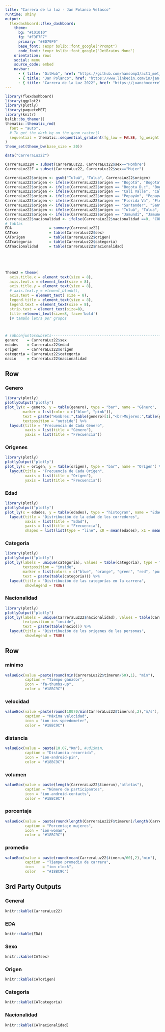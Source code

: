 ```yaml
---
title: "Carrera de la luz - Jan Polanco Velasco"
runtime: shiny
output: 
  flexdashboard::flex_dashboard:
    theme:
      bg: "#101010"
      fg: "#FDF7F7" 
      primary: "#ED79F9"
      base_font: !expr bslib::font_google("Prompt")
      code_font: !expr bslib::font_google("JetBrains Mono")
    orientation: rows
    social: menu
    source_code: embed
    navbar:
      - { title: "GitHub", href: "https://github.com/hamsomp3/act1_met_sim_est_tablero", align: right, icon: fa-github }
      - { title: "Jan Polanco", href: "https://www.linkedin.com/in/jan-polanco-velasco/", align: right, icon: fa-linkedin }
      - { title: "Carrera de la Luz 2022", href: "https://juanchocorrelon.com/", align: right, icon: ion-link}
---
```


```r
library(flexdashboard)
library(ggplot2)
library(plotly)
library(paqueteMET)
library(knitr)
bslib::bs_themer()
thematic::thematic_rmd(
  font = "auto",
  # To get the dark bg on the geom_raster()
  sequential = thematic::sequential_gradient(fg_low = FALSE, fg_weight = 0, bg_weight = 1)
)
theme_set(theme_bw(base_size = 20))

data("CarreraLuz22")

CarreraLuz22M = subset(CarreraLuz22, CarreraLuz22$sex=="Hombre")
CarreraLuz22F = subset(CarreraLuz22, CarreraLuz22$sex=="Mujer")

CarreraLuz22$origen <- gsub("Tuluá", "Tulua", CarreraLuz22$origen)
CarreraLuz22$origen <- ifelse(CarreraLuz22$origen == "Bogotá", "Bogota", CarreraLuz22$origen)
CarreraLuz22$origen <- ifelse(CarreraLuz22$origen == "Bogota D.c", "Bogota", CarreraLuz22$origen)
CarreraLuz22$origen <- ifelse(CarreraLuz22$origen == "Cali Valle", "Cali", CarreraLuz22$origen)
CarreraLuz22$origen <- ifelse(CarreraLuz22$origen == "Popayán", "Popayan", CarreraLuz22$origen)
CarreraLuz22$origen <- ifelse(CarreraLuz22$origen == "Florida Va", "Florida", CarreraLuz22$origen)
CarreraLuz22$origen <- ifelse(CarreraLuz22$origen == "Santander", "Santander De Quilichao", CarreraLuz22$origen)
CarreraLuz22$origen <- ifelse(CarreraLuz22$origen == "Tuluá", "Tulua", CarreraLuz22$origen)
CarreraLuz22$origen <- ifelse(CarreraLuz22$origen == "Jamundí", "Jamundi", CarreraLuz22$origen)
CarreraLuz22$nacionalidad <- ifelse(CarreraLuz22$nacionalidad ==0, "COL",CarreraLuz22$nacionalidad)
# tablas
EDA                 = summary(CarreraLuz22)
CATsex              = table(CarreraLuz22$sex)
CATorigen           = table(CarreraLuz22$origen)
CATcategoria        = table(CarreraLuz22$categoria)
CATnacionalidad     = table(CarreraLuz22$nacionalidad)





Theme2 = theme(
  axis.title.x = element_text(size = 8),
  axis.text.x = element_text(size = 8),
  axis.title.y = element_text(size = 8),
  # axis.text.y = element_blank(),
  axis.text = element_text( size = 8),
  legend.title = element_text(size = 8),
  legend.text = element_text(size = 8),  
  strip.text = element_text(size=8),
  title =element_text(size=8, face='bold')
  )# tamaño letra por grupos



# subconjuntossubsets-----------------------------------------------------------------------
genero    = CarreraLuz22$sex
edades    = CarreraLuz22$edad
origen    = CarreraLuz22$origen
categoria = CarreraLuz22$categoria
nacio     = CarreraLuz22$nacionalidad
```
Row {.tabset .tabset-fade}
-----------------------------------------------------------------------

### Genero
```r
library(plotly)
plotlyOutput("plotly")
plot_ly(x = genero, y = table(genero), type = "bar", name = "Género", 
        marker = list(color = c("blue", "pink")),
        text = paste("Hombres:",table(genero)[1],"<br>Mujeres:",table(genero)[2]),
        textposition = "outside") %>% 
  layout(title = "Frecuencia de Cada Género",
         xaxis = list(title = "Género"),
         yaxis = list(title = "Frecuencia"))
```

### Origenes
```r
library(plotly)
plotlyOutput("plotly")
plot_ly(x = origen, y = table(origen), type = "bar", name = "Orígen") %>%
  layout(title = "Frecuencia de Cada Orígen",
         xaxis = list(title = "Orígen"),
         yaxis = list(title = "Frecuencia"))
```

### Edad
```r
library(plotly)
plotlyOutput("plotly")
plot_ly(x = edades, y = table(edades), type = "histogram", name = "Edades")%>%
  layout(title = "Distribución de la edad de los corredores",
         xaxis = list(title = "Edad"),
         yaxis = list(title = "Frecuencia"),
         shapes = list(list(type = "line", x0 = mean(edades), x1 = mean(edades), y0 = 0, y1 = max(table(edades)),yref = "paper", line = list(color = "red", width = 2)),list(type = "line", x0 = mean(edades) - sd(edades), x1 = mean(edades) - sd(edades), y0 = 0, y1 = max(table(edades)), yref = "paper", line = list(color = "black", width = 2, dash = "dot")),list(type = "line", x0 = mean(edades) + sd(edades), x1 = mean(edades) + sd(edades), y0 = 0, y1 = max(table(edades)), yref = "paper", line = list(color = "black", width = 2, dash = "dot"))))
```

### Categoria
```r
library(plotly)
plotlyOutput("plotly")
plot_ly(labels = unique(categoria), values = table(categoria), type = "pie",
        textposition = "inside",
        marker = list(colors = c("blue", "orange", "green", "red", "purple")),
        text = paste(table(categoria))) %>% 
  layout(title = "Distribución de las categorías en la carrera",
         showlegend = TRUE)
```

### Nacionalidad
```r
library(plotly)
plotlyOutput("plotly")
plot_ly(labels = unique(CarreraLuz22$nacionalidad), values = table(CarreraLuz22$nacionalidad), type = "pie",
        textposition = "inside",
        text = paste(table(nacio))) %>%
  layout(title = "Distribución de los origenes de las personas",
         showlegend = TRUE)
```
Row
-----------------------------------------------------------------------
### minimo  {.value-box}
```r
valueBox(value =paste(round(min(CarreraLuz22$timerun/60),1), "min"), 
         caption = "Tiempo ganador", 
         icon = "fa-thumbs-up", 
         color = "#18BC9C")
```

### velocidad  {.value-box}
```r
valueBox(value =paste(round(10070/min(CarreraLuz22$timerun),2),"m/s"), # ud1$cierre, 
         caption = "Máxima velocidad", 
         icon = "ion-ios-speedometer", 
         color = "#18BC9C")
```

### distancia  {.value-box}
```r
valueBox(value = paste(10.07,"Km"), #ud1$min, 
         caption = "Distancia recorrida", 
         icon = "ion-android-pin", 
         color = "#18BC9C")
```

### volumen  {.value-box}
```r
valueBox(value = paste(length(CarreraLuz22$timerun),"atletas"), 
         caption = "Número de participantes", 
         icon = "ion-android-contacts", 
         color = "#18BC9C")
```


### porcentaje  {.value-box}
```r
valueBox(value = paste(round(length(CarreraLuz22F$timerun)/length(CarreraLuz22$timerun)*100,2),"%"), 
         caption = "Porcentaje mujeres", 
         icon = "ion-woman", 
         color = "#18BC9C")
```

### promedio  {.value-box}
```r
valueBox(value = paste(round(mean(CarreraLuz22$timerun/60),2),"min"), 
         caption = "Tiempo promedio de carrera", 
         icon    = "ion-clock", 
         color   = "#18BC9C")
```


3rd Party Outputs {.tabset}
-------------------------------------

### General
    
```r
knitr::kable(CarreraLuz22)
```
### EDA
```r
knitr::kable(EDA)
```
### Sexo
```r
knitr::kable(CATsex)
```
### Origen
```r
knitr::kable(CATorigen)
```
### Categoria
```r
knitr::kable(CATcategoria)
```
### Nacionalidad
```r
knitr::kable(CATnacionalidad)
```




